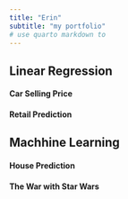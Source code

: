 ```yaml
---
title: "Erin"
subtitle: "my portfolio"
# use quarto markdown to 
---
```

##  Linear Regression 
#### Car Selling Price
#### Retail Prediction
##  Machhine Learning
#### House Prediction
#### The War with Star Wars



